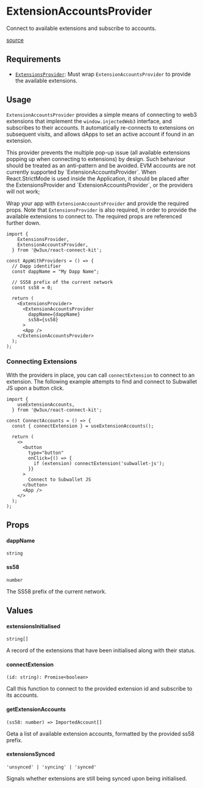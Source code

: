 
# ExtensionAccountsProvider

Connect to available extensions and subscribe to accounts.

[source](https://github.com/w3ux/w3ux-library/tree/main/library/react-connect-kit/src/ExtensionAccountsProvider)

## Requirements

- [`ExtensionsProvider`](/library/react-connect-kit/extensions): Must wrap `ExtensionAccountsProvider` to provide the available extensions.

## Usage

`ExtensionAccountsProvider` provides a simple means of connecting to web3 extensions that implement the `window.injectedWeb3` interface, and subscribes to their accounts. It automatically re-connects to extensions on subsequent visits, and allows dApps to set an active account if found in an extension.

<Callout type="note">
  This provider prevents the multiple pop-up issue (all available extensions popping up when connecting to extensions) by design. Such behaviour should be treated as an anti-pattern and be avoided.
</Callout>

<Callout type="note">
  EVM accounts are not currently supported by `ExtensionAccountsProvider`.
</Callout>

<Callout type="warning">
  When React.StrictMode is used inside the Application, it should be placed after the ExtensionsProvider and `ExtensionAccountsProvider`, or the providers will not work;
</Callout>

Wrap your app with `ExtensionAccountsProvider` and provide the required props. Note that `ExtensionsProvider` is also required, in order to provide the available extensions to connect to. The required props are referenced further down.

```tsx
import {
    ExtensionsProvider,
    ExtensionAccountsProvider,
  } from '@w3ux/react-connect-kit';

const AppWithProviders = () => {
  // Dapp identifier
  const dappName = "My Dapp Name";

  // SS58 prefix of the current network
  const ss58 = 0;

  return (
    <ExtensionsProvider>
      <ExtensionAccountsProvider
        dappName={dappName}
        ss58={ss58}
      >
      <App />
    </ExtensionAccountsProvider>
  );
);
```

### Connecting Extensions

With the providers in place, you can call `connectExtension` to connect to an extension. The following example attempts to find and connect to Subwallet JS upon a button click.

```tsx
import {
    useExtensionAccounts,
  } from '@w3ux/react-connect-kit';

const ConnectAccounts = () => {
  const { connectExtension } = useExtensionAccounts();

  return (
    <>
      <button
        type="button"
        onClick={() => {
          if (extension) connectExtension('subwallet-js');
        }}
      >
        Connect to Subwallet JS
      </button>
      <App />
    </>
  );
);
```

## Props

#### dappName
`string`

#### ss58
`number`

The SS58 prefix of the current network.

## Values

#### extensionsInitialised
`string[]`

A record of the extensions that have been initialised along with their status.


#### connectExtension
`(id: string): Promise<boolean>`

Call this function to connect to the provided extension id and subscribe to its accounts.

#### getExtensionAccounts
`(ss58: number) => ImportedAccount[]`

Geta a list of available extension accounts, formatted by the provided ss58 prefix.

#### extensionsSynced
`'unsynced' | 'syncing' | 'synced'`

Signals whether extensions are still being synced upon being initialised.